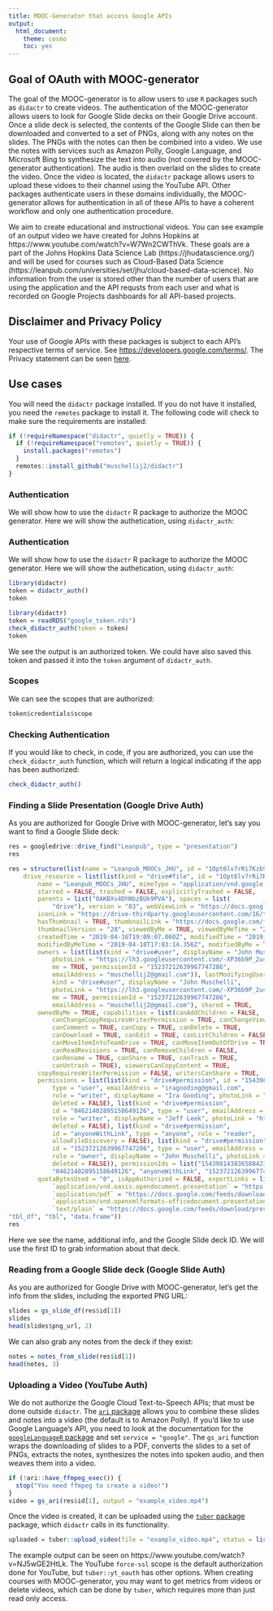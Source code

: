 ```yaml
---
title: MOOC-Generator that access Google APIs
output: 
  html_document:
    theme: cosmo
    toc: yes
---
```


<!--
Heavily inspired by:
https://github.com/tidyverse/tidyverse.org/blob/master/content/google_privacy_policy.md
-->

## Goal of OAuth with MOOC-generator

The goal of the MOOC-generator is to allow users to use `R` packages such as `didactr` to create videos.  The authentication of the MOOC-generator allows users to look for Google Slide decks on their Google Drive account.  Once a slide deck is selected, the contents of the Google Slide can then be downloaded and converted to a set of PNGs, along with any notes on the slides.  The PNGs with the notes can then be combined into a video.  We use the notes with services such as Amazon Polly, Google Language, and Microsoft Bing to synthesize the text into audio (not covered by the MOOC-generator authentication).  The audio is then overlaid on the slides to create the video.  Once the video is located, the `didactr` package allows users to upload these vidoes to their channel using the YouTube API.  Other packages authenticate users in these domains individually, the MOOC-generator allows for authentication in all of these APIs to have a coherent workflow and only one authentication procedure.

We aim to create educational and instructional videos.  You can see example of an output video we have created for Johns Hopkins at https://www.youtube.com/watch?v=W7Wn2CWThVk.  These goals are a part of the Johns Hopkins Data Science Lab (https://jhudatascience.org/) and will be used for courses such as Cloud-Based Data Science (https://leanpub.com/universities/set/jhu/cloud-based-data-science).  No information from the user is stored other than the number of users that are using the application and the API requsts from each user and what is recorded on Google Projects dashboards for all API-based projects.

## Disclaimer and Privacy Policy

Your use of Google APIs with these packages is subject to each API's respective
terms of service. See <https://developers.google.com/terms/>.  The Privacy statement can be seen [here](../google_privacy_policy.html).


## Use cases

You will need the `didactr` package installed.  If you do not have it installed, you need the `remotes` package to install it.  The following code will check to make sure the requirements are installed:

```r
if (!requireNamespace("didactr", quietly = TRUE)) {
  if (!requireNamespace("remotes", quietly = TRUE)) {
    install.packages("remotes")
  }
  remotes::install_github("muschellij2/didactr")
}
```

### Authentication 
We will show how to use the `didactr` R package to authorize the MOOC generator.  Here we will show the authetication, using `didactr_auth`:


### Authentication 
We will show how to use the `didactr` R package to authorize the MOOC generator.  Here we will show the authetication, using `didactr_auth`:

```r
library(didactr)
token = didactr_auth()
token
```

```r
library(didactr)
token = readRDS("google_token.rds")
check_didactr_auth(token = token)
token
```

We see the output is an authorized token. We could have also saved this token and passed it into the `token` argument of `didactr_auth`.

### Scopes 

 We can see the scopes that are authorized:

```r
token$credentials$scope
```

### Checking Authentication

If you would like to check, in code, if you are authorized, you can use the `check_didactr_auth` function, which will return a logical indicating if the app has been authorized:

```r
check_didactr_auth()
```

### Finding a Slide Presentation (Google Drive Auth)

As you are authorized for Google Drive with MOOC-generator, let's say you want to find a Google Slide deck:

```r
res = googledrive::drive_find("Leanpub", type = "presentation")
res
```

```r
res = structure(list(name = "Leanpub_MOOCs_JHU", id = "1Opt6lv7rRi7Kzb9bI0u3SWX1pSz1k7botaphTuFYgNs", 
    drive_resource = list(list(kind = "drive#file", id = "1Opt6lv7rRi7Kzb9bI0u3SWX1pSz1k7botaphTuFYgNs", 
        name = "Leanpub_MOOCs_JHU", mimeType = "application/vnd.google-apps.presentation", 
        starred = FALSE, trashed = FALSE, explicitlyTrashed = FALSE, 
        parents = list("0AKBXs4DhNbzBUk9PVA"), spaces = list(
            "drive"), version = "83", webViewLink = "https://docs.google.com/presentation/d/1Opt6lv7rRi7Kzb9bI0u3SWX1pSz1k7botaphTuFYgNs/edit?usp=drivesdk", 
        iconLink = "https://drive-thirdparty.googleusercontent.com/16/type/application/vnd.google-apps.presentation", 
        hasThumbnail = TRUE, thumbnailLink = "https://docs.google.com/feeds/vt?gd=true&id=1Opt6lv7rRi7Kzb9bI0u3SWX1pSz1k7botaphTuFYgNs&v=28&s=AMedNnoAAAAAXS4Et7-RKTOfNQvXLcfskEFO2bQ1qKCN&sz=s220", 
        thumbnailVersion = "28", viewedByMe = TRUE, viewedByMeTime = "2019-07-16T15:08:32.582Z", 
        createdTime = "2019-04-16T19:09:07.060Z", modifiedTime = "2019-04-18T17:03:14.356Z", 
        modifiedByMeTime = "2019-04-18T17:03:14.356Z", modifiedByMe = TRUE, 
        owners = list(list(kind = "drive#user", displayName = "John Muschelli", 
            photoLink = "https://lh3.googleusercontent.com/-XP36b9P_2u4/AAAAAAAAAAI/AAAAAAAAAFU/duLcXDs5KAE/s64/photo.jpg", 
            me = TRUE, permissionId = "15237212639967747286", 
            emailAddress = "muschellij2@gmail.com")), lastModifyingUser = list(
            kind = "drive#user", displayName = "John Muschelli", 
            photoLink = "https://lh3.googleusercontent.com/-XP36b9P_2u4/AAAAAAAAAAI/AAAAAAAAAFU/duLcXDs5KAE/s64/photo.jpg", 
            me = TRUE, permissionId = "15237212639967747286", 
            emailAddress = "muschellij2@gmail.com"), shared = TRUE, 
        ownedByMe = TRUE, capabilities = list(canAddChildren = FALSE, 
            canChangeCopyRequiresWriterPermission = TRUE, canChangeViewersCanCopyContent = TRUE, 
            canComment = TRUE, canCopy = TRUE, canDelete = TRUE, 
            canDownload = TRUE, canEdit = TRUE, canListChildren = FALSE, 
            canMoveItemIntoTeamDrive = TRUE, canMoveItemOutOfDrive = TRUE, 
            canReadRevisions = TRUE, canRemoveChildren = FALSE, 
            canRename = TRUE, canShare = TRUE, canTrash = TRUE, 
            canUntrash = TRUE), viewersCanCopyContent = TRUE, 
        copyRequiresWriterPermission = FALSE, writersCanShare = TRUE, 
        permissions = list(list(kind = "drive#permission", id = "15439814383658842389", 
            type = "user", emailAddress = "iragooding@gmail.com", 
            role = "writer", displayName = "Ira Gooding", photoLink = "https://lh3.googleusercontent.com/-34orrtbX8SA/AAAAAAAAAAI/AAAAAAAABs0/v-zqTiDWi38/s64/photo.jpg", 
            deleted = FALSE), list(kind = "drive#permission", 
            id = "04621402895158649126", type = "user", emailAddress = "jtleek@gmail.com", 
            role = "writer", displayName = "Jeff Leek", photoLink = "https://lh4.googleusercontent.com/-7GpEIoWyW9E/AAAAAAAAAAI/AAAAAAAAAws/tnc0V4vZK2k/s64/photo.jpg", 
            deleted = FALSE), list(kind = "drive#permission", 
            id = "anyoneWithLink", type = "anyone", role = "reader", 
            allowFileDiscovery = FALSE), list(kind = "drive#permission", 
            id = "15237212639967747286", type = "user", emailAddress = "muschellij2@gmail.com", 
            role = "owner", displayName = "John Muschelli", photoLink = "https://lh3.googleusercontent.com/-XP36b9P_2u4/AAAAAAAAAAI/AAAAAAAAAFU/duLcXDs5KAE/s64/photo.jpg", 
            deleted = FALSE)), permissionIds = list("15439814383658842389", 
            "04621402895158649126", "anyoneWithLink", "15237212639967747286"), 
        quotaBytesUsed = "0", isAppAuthorized = FALSE, exportLinks = list(
            `application/vnd.oasis.opendocument.presentation` = "https://docs.google.com/feeds/download/presentations/Export?id=1Opt6lv7rRi7Kzb9bI0u3SWX1pSz1k7botaphTuFYgNs&exportFormat=odp", 
            `application/pdf` = "https://docs.google.com/feeds/download/presentations/Export?id=1Opt6lv7rRi7Kzb9bI0u3SWX1pSz1k7botaphTuFYgNs&exportFormat=pdf", 
            `application/vnd.openxmlformats-officedocument.presentationml.presentation` = "https://docs.google.com/feeds/download/presentations/Export?id=1Opt6lv7rRi7Kzb9bI0u3SWX1pSz1k7botaphTuFYgNs&exportFormat=pptx", 
            `text/plain` = "https://docs.google.com/feeds/download/presentations/Export?id=1Opt6lv7rRi7Kzb9bI0u3SWX1pSz1k7botaphTuFYgNs&exportFormat=txt")))), row.names = 1L, class = c("dribble", 
"tbl_df", "tbl", "data.frame"))
res
```

Here we see the name, additional info, and the Google Slide deck ID.  We will use the first ID to grab information about that deck.

### Reading from a Google Slide deck (Google Slide Auth)

As you are authorized for Google Drive with MOOC-generator, let's get the info from the slides, including the exported PNG URL:

```r
slides = gs_slide_df(res$id[1])
slides
head(slides$png_url, 2)
```

We can also grab any notes from the deck if they exist:

```r
notes = notes_from_slide(res$id[1])
head(notes, 3)
```

### Uploading a Video (YouTube Auth)

We do not authorize the Google Cloud Text-to-Speech APIs; that must be done outside `didactr`.  The [`ari` package](https://cran.r-project.org/package=ari) allows you to combine these slides and notes into a video (the default is to Amazon Polly).  If you'd like to use Google Language's API, you need to look at the documentation for the [`googleLanguageR` package](https://cran.r-project.org/package=googleLanguageR) and set `service = "google"`.  The `gs_ari` function wraps the downloading of slides to a PDF, converts the slides to a set of PNGs, extracts the notes, synthesizes the notes into spoken audio, and then weaves them into a video.

```r
if (!ari::have_ffmpeg_exec()) {
  stop("You need ffmpeg to create a video!")
}
video = gs_ari(res$id[1], output = "example_video.mp4")
```

Once the video is created, it can be uploaded using the [`tuber` package](https://cran.r-project.org/package=tuber) package, which `didactr` calls in its functionality.

```r
uploaded = tuber::upload_video(file = "example_video.mp4", status = list(privacyStatus = "unlisted"))
```

The example output can be seen on https://www.youtube.com/watch?v=NJ5wGE2HtLk.  The YouTube `force-ssl` scope is the default authorization done for YouTube, but `tuber::yt_oauth` has other options.  When creating courses with MOOC-generator, you may want to get metrics from videos or delete videos, which can be done by `tuber`, which requires more than just read only access.  


